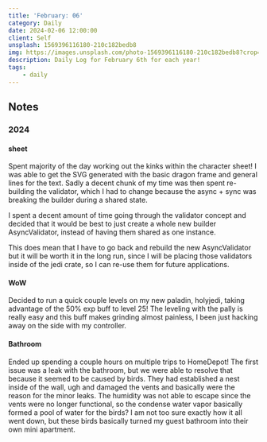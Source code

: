 ```yaml
---
title: 'February: 06'
category: Daily
date: 2024-02-06 12:00:00
client: Self
unsplash: 1569396116180-210c182bedb8
img: https://images.unsplash.com/photo-1569396116180-210c182bedb8?crop=entropy&cs=srgb&fm=jpg&ixid=MnwzNjM5Nzd8MHwxfHJhbmRvbXx8fHx8fHx8fDE2ODE3NDg2ODY&ixlib=rb-4.0.3&q=85
description: Daily Log for February 6th for each year!
tags:
    - daily
---
```


## Notes

### 2024

#### sheet

Spent majority of the day working out the kinks within the character sheet!
I was able to get the SVG generated with the basic dragon frame and general lines for the text.
Sadly a decent chunk of my time was then spent re-building the validator, which I had to change because the async + sync was breaking the builder during a shared state.

I spent a decent amount of time going through the validator concept and decided that it would be best to just create a whole new builder AsyncValidator, instead of having them shared as one instance.

This does mean that I have to go back and rebuild the new AsyncValidator but it will be worth it in the long run, since I will be placing those validators inside of the jedi crate, so I can re-use them for future applications.


#### WoW

Decided to run a quick couple levels on my new paladin, holyjedi, taking advantage of the 50% exp buff to level 25!
The leveling with the pally is really easy and this buff makes grinding almost painless, I been just hacking away on the side with my controller.

#### Bathroom

Ended up spending a couple hours on multiple trips to HomeDepot!
The first issue was a leak with the bathroom, but we were able to resolve that because it seemed to be caused by birds.
They had established a nest inside of the wall, ugh and damaged the vents and basically were the reason for the minor leaks.
The humidity was not able to escape since the vents were no longer functional, so the condense water vapor basically formed a pool of water for the birds?
I am not too sure exactly how it all went down, but these birds basically turned my guest bathroom into their own mini apartment.